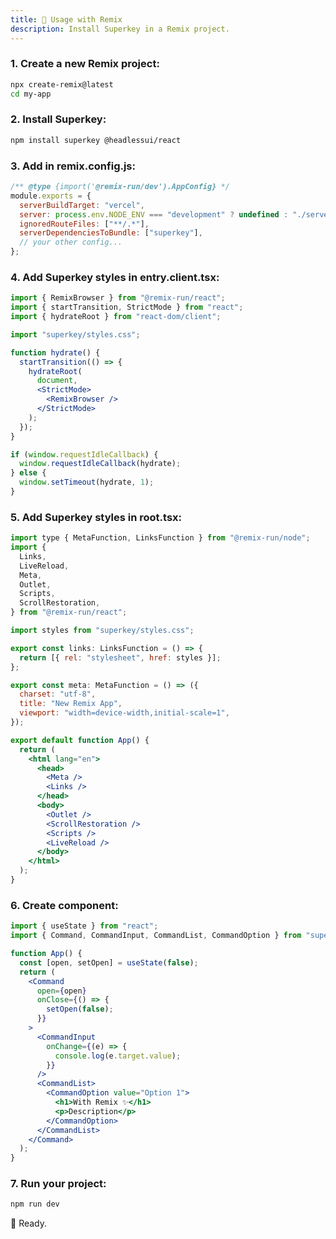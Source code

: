 ```yaml
---
title: 📀 Usage with Remix
description: Install Superkey in a Remix project.
---
```


### 1. Create a new Remix project:

```bash {1}
npx create-remix@latest
cd my-app
```

### 2. Install Superkey:

```bash
npm install superkey @headlessui/react
```

### 3. Add in remix.config.js:

```js {6}
/** @type {import('@remix-run/dev').AppConfig} */
module.exports = {
  serverBuildTarget: "vercel",
  server: process.env.NODE_ENV === "development" ? undefined : "./server.js",
  ignoredRouteFiles: ["**/.*"],
  serverDependenciesToBundle: ["superkey"],
  // your other config...
};
```

### 4. Add Superkey styles in entry.client.tsx:

```jsx {5}
import { RemixBrowser } from "@remix-run/react";
import { startTransition, StrictMode } from "react";
import { hydrateRoot } from "react-dom/client";

import "superkey/styles.css";

function hydrate() {
  startTransition(() => {
    hydrateRoot(
      document,
      <StrictMode>
        <RemixBrowser />
      </StrictMode>
    );
  });
}

if (window.requestIdleCallback) {
  window.requestIdleCallback(hydrate);
} else {
  window.setTimeout(hydrate, 1);
}
```

### 5. Add Superkey styles in root.tsx:

```jsx {1,11,13-15}
import type { MetaFunction, LinksFunction } from "@remix-run/node";
import {
  Links,
  LiveReload,
  Meta,
  Outlet,
  Scripts,
  ScrollRestoration,
} from "@remix-run/react";

import styles from "superkey/styles.css";

export const links: LinksFunction = () => {
  return [{ rel: "stylesheet", href: styles }];
};

export const meta: MetaFunction = () => ({
  charset: "utf-8",
  title: "New Remix App",
  viewport: "width=device-width,initial-scale=1",
});

export default function App() {
  return (
    <html lang="en">
      <head>
        <Meta />
        <Links />
      </head>
      <body>
        <Outlet />
        <ScrollRestoration />
        <Scripts />
        <LiveReload />
      </body>
    </html>
  );
}
```

### 6. Create component:

```jsx {5-26}
import { useState } from "react";
import { Command, CommandInput, CommandList, CommandOption } from "superkey";

function App() {
  const [open, setOpen] = useState(false);
  return (
    <Command
      open={open}
      onClose={() => {
        setOpen(false);
      }}
    >
      <CommandInput
        onChange={(e) => {
          console.log(e.target.value);
        }}
      />
      <CommandList>
        <CommandOption value="Option 1">
          <h1>With Remix ✨</h1>
          <p>Description</p>
        </CommandOption>
      </CommandList>
    </Command>
  );
}
```

### 7. Run your project:

```bash
npm run dev
```

🥳 Ready.

